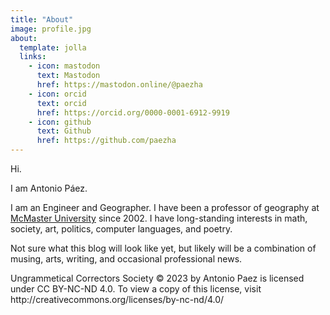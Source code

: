 ```yaml
---
title: "About"
image: profile.jpg
about:
  template: jolla
  links:
    - icon: mastodon
      text: Mastodon
      href: https://mastodon.online/@paezha
    - icon: orcid
      text: orcid
      href: https://orcid.org/0000-0001-6912-9919
    - icon: github
      text: Github
      href: https://github.com/paezha
---
```



<!--HTML
 <p xmlns:cc="http://creativecommons.org/ns#" xmlns:dct="http://purl.org/dc/terms/"><a property="dct:title" rel="cc:attributionURL" href="https://paezha.github.io/ungrammetical-correctors-society/">Ungrammetical Correctors Society</a> by <a rel="cc:attributionURL dct:creator" property="cc:attributionName" href="https://github.com/paezha">Antonio Paez</a> is licensed under <a href="http://creativecommons.org/licenses/by-nc-nd/4.0/?ref=chooser-v1" target="_blank" rel="license noopener noreferrer" style="display:inline-block;">CC BY-NC-ND 4.0<img style="height:22px!important;margin-left:3px;vertical-align:text-bottom;" src="https://mirrors.creativecommons.org/presskit/icons/cc.svg?ref=chooser-v1"><img style="height:22px!important;margin-left:3px;vertical-align:text-bottom;" src="https://mirrors.creativecommons.org/presskit/icons/by.svg?ref=chooser-v1"><img style="height:22px!important;margin-left:3px;vertical-align:text-bottom;" src="https://mirrors.creativecommons.org/presskit/icons/nc.svg?ref=chooser-v1"><img style="height:22px!important;margin-left:3px;vertical-align:text-bottom;" src="https://mirrors.creativecommons.org/presskit/icons/nd.svg?ref=chooser-v1"></a></p> 
-->

<!--Plain text
Ungrammetical Correctors Society © 2023 by Antonio Paez is licensed under CC BY-NC-ND 4.0  
 -->

Hi.

I am Antonio Páez.

I am an Engineer and Geographer. I have been a professor of geography at [McMaster University](https://experts.mcmaster.ca/display/paezha) since 2002. I have long-standing interests in math, society, art, politics, computer languages, and poetry.

Not sure what this blog will look like yet, but likely will be a combination of musing, arts, writing, and occasional professional news.

<!-- Text for media  -->
Ungrammetical Correctors Society © 2023 by Antonio Paez is licensed under CC BY-NC-ND 4.0. To view a copy of this license, visit http://creativecommons.org/licenses/by-nc-nd/4.0/
